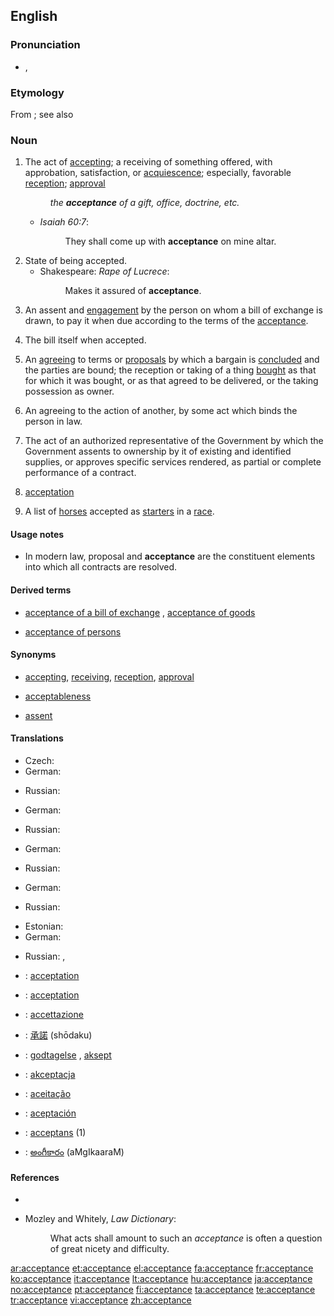 ==English==

===Pronunciation===
* {{IPA|/əkˈsɛp.təns/}}, {{SAMPA|/@k"sEp.t@ns/}}

===Etymology===
From {{etyl|fro}} {{term|accepter|lang=fro}}; see also {{term|accept}}

===Noun===
{{en-noun}}

# The act of [[accepting]]; a receiving of something offered, with approbation, satisfaction, or [[acquiescence]]; especially, favorable [[reception]]; [[approval]]
#: ''the '''acceptance''' of a gift, office, doctrine, etc.''
#* ''Isaiah 60:7'':
#*: They shall come up with '''acceptance''' on mine altar.
# State of being accepted.
#* Shakespeare: ''Rape of Lucrece'':
#*: Makes it assured of '''acceptance'''.
# {{context|commerce}} An assent and [[engagement]] by the person on whom a bill of exchange is drawn, to pay it when due according to the terms of the [[acceptance]].
# {{context|commerce}} The bill itself when accepted.
# An [[agreeing]] to terms or [[proposals]] by which a bargain is [[concluded]] and the parties are bound; the reception or taking of a thing [[bought]] as that for which it was bought, or as that agreed to be delivered, or the taking possession as owner.
# {{legal}} An agreeing to the action of another, by some act which binds the person in law.
# {{context|US|_|Government}} The act of an authorized representative of the Government by which the Government assents to ownership by it of existing and identified supplies, or approves specific services rendered, as partial or complete performance of a contract.
# {{obsolete}} [[acceptation]]
# {{AU|and|NZ|plural}} A list of [[horse]]s accepted as [[starter]]s in a [[race]].

====Usage notes====
* {{sense|legal|An agreeing to the action of another, by some act which binds the person in law}} In modern law, proposal and '''acceptance''' are the constituent elements into which all contracts are resolved.

====Derived terms====
* {{sense|US Government|act of an authorized representative to assent to ownership or approve services rendered}} [[acceptance of a bill of exchange]]<!-- If this meets CFI, move the following synonyms and def to that entry: '''check''', '''draft''', or '''order''', "an engagement to pay it according to the terms. This engagement is usually made by writing the word "accepted" across the face of the bill." -->, [[acceptance of goods]] <!-- If this meets CFI, move the following def to that entry: "under the statute of frauds, is an [[intelligent]] acceptance by a party [[knowing]] the nature of the [[transaction]]." -->
* [[acceptance of persons]] <!-- If this meets CFI, move the following to that entry: "[[partiality]], [[favoritism]]. See under [[accept]]." -->

====Synonyms====
* {{sense|act of accepting}} [[accepting]], [[receiving]], [[reception]], [[approval]]
* {{sense|State of being accepted}} [[acceptableness]]
* {{sense|commerce|assent and engagement of a bill of exchange}} [[assent]]

====Translations====
{{trans-top|receiving of something offered}}
* Czech: {{t-|cs|přijetí|n}}
* German: {{t+|de|Annahme|f}}
{{trans-mid}}
* Russian: {{t+|ru|получение|n|tr=polučénie|sc=Cyrl}}
{{trans-bottom}}

{{trans-top|(commerce) An assent and engagement by the person on whom a bill of exchange is drawn}}
* German: {{t+|de|Akzeptanz|f}}
{{trans-mid}}
* Russian: {{t+|ru|акцепт|m|tr=aktsépt|sc=Cyrl}}
{{trans-bottom}}

{{trans-top|(commerce) The bill itself when accepted.}}
* German: {{t+|de|Vertrag|m}}
{{trans-mid}}
* Russian: {{t+|ru|договор|m|tr=dogovór|sc=Cyrl}}
{{trans-bottom}}

{{trans-top|An agreeing to terms or proposals}}
* German: {{t+|de|Akzeptanz|f}}
{{trans-mid}}
* Russian: {{t+|ru|принятие|n|tr=prinjátie|sc=Cyrl}}
{{trans-bottom}}

{{trans-top|(law) An agreeing to the action of another}}
* Estonian: {{t|et|heakskiitmine}}
* German: {{t+|de|Annahme|f}}
{{trans-mid}}
* Russian: {{t+|ru|одобрение|n|tr=odobrénie|sc=Cyrl}}, {{t+|ru|признание|n|tr=priznánie|sc=Cyrl}}
{{trans-bottom}}

{{trans-top|(US Government) The act of an authorized representative of the Government}}
{{trans-mid}}
{{trans-bottom}}

{{trans-top|(obsolete) acceptation}}
{{trans-mid}}
{{trans-bottom}}

{{trans-top|(Australia and New Zealand, plural) A list of horses accepted as starters in a race.}}
{{trans-mid}}
{{trans-bottom}}

{{checktrans-top}}
* {{ttbc|French}}: [[acceptation]] {{f}}
* {{ttbc|Interlingua}}: [[acceptation]]
* {{ttbc|Italian}}: [[accettazione]]
* {{ttbc|Japanese}}: [[承諾]] (shōdaku)
* {{ttbc|Norwegian}}: [[godtagelse]] {{c}}, [[aksept]] {{c}}
{{checktrans-mid}}
* {{ttbc|Polish}}: [[akceptacja]]
* {{ttbc|Portuguese}}: [[aceitação]]
* {{ttbc|Spanish}}: [[aceptación]]
* {{ttbc|Swedish}}: [[acceptans]] (1)
* {{ttbc|Telugu}}: [[అంగీకారం]] (aMgIkaaraM)
{{checktrans-bottom}}

====References====
* {{R:Webster 1913}}
* {{sense|legal|An agreeing to the action of another, by some act which binds the person in law}} Mozley and Whitely, ''Law Dictionary'':
*: What acts shall amount to such an ''acceptance'' is often a question of great nicety and difficulty.

[[ar:acceptance]]
[[et:acceptance]]
[[el:acceptance]]
[[fa:acceptance]]
[[fr:acceptance]]
[[ko:acceptance]]
[[it:acceptance]]
[[lt:acceptance]]
[[hu:acceptance]]
[[ja:acceptance]]
[[no:acceptance]]
[[pt:acceptance]]
[[fi:acceptance]]
[[ta:acceptance]]
[[te:acceptance]]
[[tr:acceptance]]
[[vi:acceptance]]
[[zh:acceptance]]